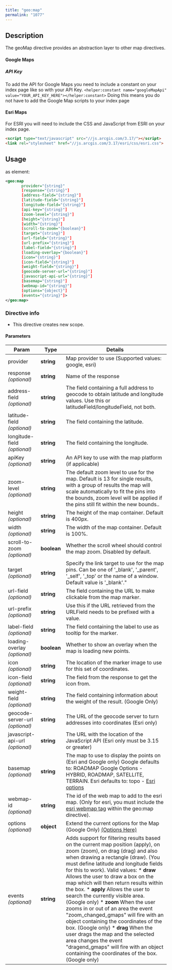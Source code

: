 ```yaml
---
title: "geo:map"
permalink: "1077"
---
```


## Description

The geoMap directive provides an abstraction layer to other map
directives.

#### Google Maps

##### API Key

To add the API for Google Maps you need to include a constant on your
index page like so with your API Key.
`<helper:constant name="googleMapApi" value="YOUR_API_KEY_HERE"></helper:constant>`
Doing this means you do not have to add the Google Map scripts to your
index page

#### Esri Maps

For ESRI you will need to include the CSS and JavaScript from ESRI on
your index page.

```html
<script type="text/javascript" src="//js.arcgis.com/3.17/"></script>
<link rel="stylesheet" href="//js.arcgis.com/3.17/esri/css/esri.css">
```

## Usage

as element:

```xml
<geo:map
       provider="{string}"
       [response="{string}"]
       [address-field="{string}"]
       [latitude-field="{string}"]
       [longitude-field="{string}"]
       [api-key="{string}"]
       [zoom-level="{string}"]
       [height="{string}"]
       [width="{string}"]
       [scroll-to-zoom="{boolean}"]
       [target="{string}"]
       [url-field="{string}"]
       [url-prefix="{string}"]
       [label-field="{string}"]
       [loading-overlay="{boolean}"]
       [icon="{string}"]
       [icon-field="{string}"]
       [weight-field="{string}"]
       [geocode-server-url="{string}"]
       [javascript-api-url="{string}"]
       [basemap="{string}"]
       [webmap-id="{string}"]
       [options="{object}"]
       [events="{string}"]>
</geo:map>
```

### Directive info

* This directive creates new scope.

#### Parameters

| Param | Type | Details |
| --- | --- | --- |
| provider | **string** | Map provider to use (Supported values: google, esri) |
| response  *(optional)* | **string** | Name of the response |
| address-field  *(optional)* | **string** | The field containing a full address to geocode to obtain latitude and longitude values. Use this or latitudeField/longitudeField, not both. |
| latitude-field  *(optional)* | **string** | The field containing the latitude. |
| longitude-field  *(optional)* | **string** | The field containing the longitude. |
| apiKey  *(optional)* | **string** | An API key to use with the map platform (if applicable) |
| zoom-level  *(optional)* | **string** | The default zoom level to use for the map. Default is 13 for single results, with a group of results the map will scale automatically to fit the pins into the bounds, zoom level will be applied if the pins still fit within the new bounds.. |
| height  *(optional)* | **string** | The height of the map container. Default is 400px. |
| width  *(optional)* | **string** | The width of the map container. Default is 100%. |
| scroll-to-zoom  *(optional)* | **boolean** | Whether the scroll wheel should control the map zoom. Disabled by default. |
| target  *(optional)* | **string** | Specify the link target to use for the map pins. Can be one of '_blank', '_parent', '_self', '_top' or the name of a window. Default value is '_blank'." |
| url-field  *(optional)* | **string** | The field containing the URL to make clickable from the map marker. |
| url-prefix  *(optional)* | **string** | Use this if the URL retrieved from the URLField needs to be prefixed with a value. |
| label-field  *(optional)* | **string** | The field containing the label to use as tooltip for the marker. |
| loading-overlay  *(optional)* | **boolean** | Whether to show an overlay when the map is loading new points. |
| icon  *(optional)* | **string** | The location of the marker image to use for this set of coordinates. |
| icon-field  *(optional)* | **string** | The field from the response to get the icon from. |
| weight-field  *(optional)* | **string** | The field containing information about the weight of the result. (Google Only) |
| geocode-server-url  *(optional)* | **string** | The URL of the geocode server to turn addresses into coordinates (Esri only) |
| javascript-api-url  *(optional)* | **string** | The URL with the location of the JavaScript API (Esri only must be 3.15 or greater) |
| basemap  *(optional)* | **string** | The map to use to display the points on (Esri and Google only)  Google defaults to: ROADMAP Google Options - HYBRID, ROADMAP, SATELLITE, TERRAIN.  Esri defaults to: topo - [Esri options](https:///developers.arcgis.com/javascript/latest/api-reference/) |
| webmap-id  *(optional)* | **string** | The id of the web map to add to the esri map. (Only for esri, you must include the [esri webmap tag](/app-studio/4.2/1102/esri-webmap) within the geo:map directive). |
| options  *(optional)* | **object** | Extend the current options for the Map (Google Only) [(Options Here)](https://developers.google.com/maps/documentation/javascript/reference#MapOptions) |
| events  *(optional)* | **string** | Adds support for filtering results based on the current map position (apply), on zoom (zoom), on drag (drag) and also when drawing a rectangle (draw). (You must define latitude and longitude fields for this to work).  Valid values:  * **draw**  Allows the user to draw a box on the map which will then return results within the box.  * **apply**  Allows the user to search the currently visible area. (Google only)  * **zoom**  When the user zooms in or out of an area the event "zoom_changed_gmaps" will fire with an object containing the coordinates of the box. (Google only)  * **drag**  When the user drags the map and the selected area changes the event "dragend_gmaps" will fire with an object containing the coordinates of the box. (Google only) |